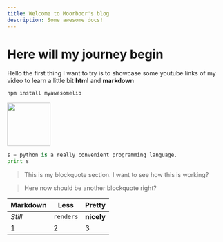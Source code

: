 ```yaml
---
title: Welcome to Moorboor's blog
description: Some awesome docs!
---
```



# Here will my journey begin

Hello the first thing I want to try is to showcase some youtube links of my video to learn a little bit **html** and **markdown**

```bash
npm install myawesomelib
```
<Image src="https://yt3.ggpht.com/ytc/AKedOLQE0tK4eZ3PUZ0s8V1VyrBMbQLeSSuB8FqxMPFjHg=s900-c-k-c0x00ffffff-no-rj" style="width:100px;height:100px;" zoom />

<YouTube id="nEWUc89PD2Y" />


```python
s = python is a really convenient programming language.
print s
```

> This is my blockquote section. I want to see
> how this is working?

> Here now should be another blockquote right?


Markdown | Less | Pretty
--- | --- | ---
*Still* | `renders` | **nicely**
1 | 2 | 3
